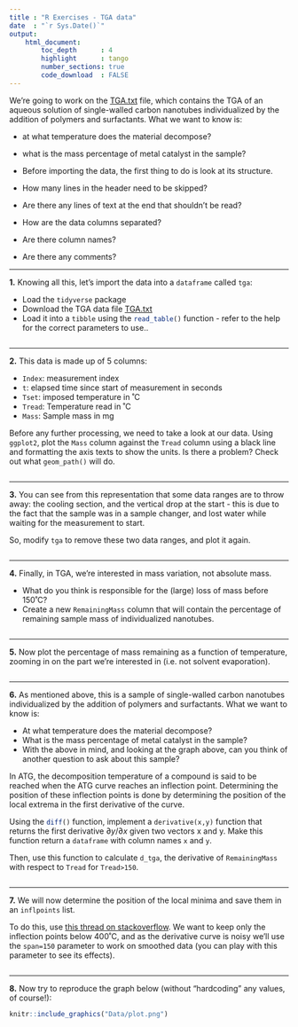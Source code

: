 ```yaml
---
title : "R Exercises - TGA data"
date  : "`r Sys.Date()`"
output: 
    html_document:
        toc_depth      : 4
        highlight      : tango
        number_sections: true
        code_download  : FALSE
---
```



We're going to work on the <a href="Data/TGA.txt" download target="_blank">TGA.txt</a> file, which contains the TGA of an aqueous solution of single-walled carbon nanotubes individualized by the addition of polymers and surfactants. What we want to know is:

- at what temperature does the material decompose?
- what is the mass percentage of metal catalyst in the sample?
- 
Before importing the data, the first thing to do is look at its structure.

- How many lines in the header need to be skipped?
- Are there any lines of text at the end that shouldn't be read?
- How are the data columns separated?
- Are there column names?
- Are there any comments?

--- 

**1.** Knowing all this, let's import the data into a `dataframe` called `tga`:

- Load the `tidyverse` package
- Download the TGA data file <a href="Data/TGA.txt" download target="_blank">TGA.txt</a>
- Load it into a `tibble` using the `read_table()`{.R} function - refer to the help for the correct parameters to use..

```r

```

--- 

**2.** This data is made up of 5 columns:

- `Index`: measurement index
- `t`: elapsed time since start of measurement in seconds
- `Tset`: imposed temperature in ˚C
- `Tread`: Temperature read in ˚C
- `Mass`: Sample mass in mg

Before any further processing, we need to take a look at our data. Using `ggplot2`, plot the `Mass` column against the `Tread` column using a black line and formatting the axis texts to show the units. Is there a problem? Check out what `geom_path()` will do.

```r

```

--- 

**3.** You can see from this representation that some data ranges are to throw away: the cooling section, and the vertical drop at the start - this is due to the fact that the sample was in a sample changer, and lost water while waiting for the measurement to start.

So, modify `tga` to remove these two data ranges, and plot it again.

```r

```

--- 

**4.** Finally, in TGA, we're interested in mass variation, not absolute mass.

- What do you think is responsible for the (large) loss of mass before 150˚C?
- Create a new `RemainingMass` column that will contain the percentage of remaining sample mass of individualized nanotubes.

```r

```

--- 

**5.** Now plot the percentage of mass remaining as a function of temperature, zooming in on the part we're interested in (i.e. not solvent evaporation).

```r

```

--- 

**6.** As mentioned above, this is a sample of single-walled carbon nanotubes individualized by the addition of polymers and surfactants. What we want to know is:

- At what temperature does the material decompose?
- What is the mass percentage of metal catalyst in the sample?
- With the above in mind, and looking at the graph above, can you think of another question to ask about this sample?

In ATG, the decomposition temperature of a compound is said to be reached when the ATG curve reaches an inflection point. Determining the position of these inflection points is done by determining the position of the local extrema in the first derivative of the curve.

Using the `diff()`{.R} function, implement a `derivative(x,y)` function that returns the first derivative $\partial y/\partial x$ given two vectors x and y. Make this function return a `dataframe` with column names `x` and `y`.

Then, use this function to calculate `d_tga`, the derivative of `RemainingMass` with respect to `Tread` for `Tread>150`.

```r

```

--- 

**7.** We will now determine the position of the local minima and save them in an `inflpoints` list.

To do this, use [this thread on stackoverflow](https://stackoverflow.com/questions/6836409/finding-local-maxima-and-minima). We want to keep only the inflection points below 400˚C, and as the derivative curve is noisy we'll use the `span=150` parameter to work on smoothed data (you can play with this parameter to see its effects).

```r

```

--- 

**8.** Now try to reproduce the graph below (without "hardcoding" any values, of course!):

```r
knitr::include_graphics("Data/plot.png")
```


```r

```
